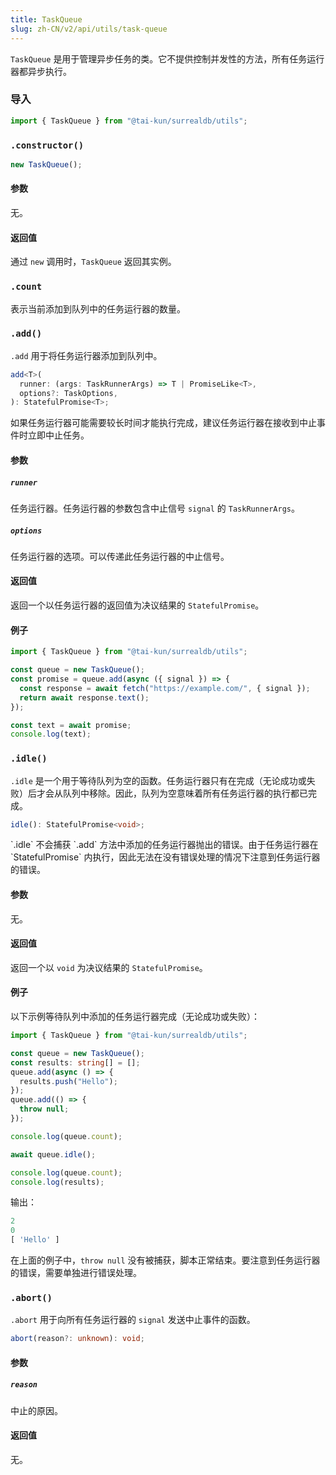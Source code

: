 ```yaml
---
title: TaskQueue
slug: zh-CN/v2/api/utils/task-queue
---
```



`TaskQueue` 是用于管理异步任务的类。它不提供控制并发性的方法，所有任务运行器都异步执行。

### 导入

```ts
import { TaskQueue } from "@tai-kun/surrealdb/utils";
```

### `.constructor()`

```ts
new TaskQueue();
```

#### 参数

无。

#### 返回值

通过 `new` 调用时，`TaskQueue` 返回其实例。

### `.count` <Badge variant="instance" /><Badge variant="property" /><Badge variant="readonly" />

表示当前添加到队列中的任务运行器的数量。

### `.add()` <Badge variant="instance" /><Badge variant="method" />

`.add` 用于将任务运行器添加到队列中。

```ts
add<T>(
  runner: (args: TaskRunnerArgs) => T | PromiseLike<T>,
  options?: TaskOptions,
): StatefulPromise<T>;
```

<Aside type="caution">
  如果任务运行器可能需要较长时间才能执行完成，建议任务运行器在接收到中止事件时立即中止任务。
</Aside>

#### 参数

##### `runner`

任务运行器。任务运行器的参数包含中止信号 `signal` 的 `TaskRunnerArgs`。

##### `options`

任务运行器的选项。可以传递此任务运行器的中止信号。

#### 返回值

返回一个以任务运行器的返回值为决议结果的 `StatefulPromise`。

#### 例子

```ts
import { TaskQueue } from "@tai-kun/surrealdb/utils";

const queue = new TaskQueue();
const promise = queue.add(async ({ signal }) => {
  const response = await fetch("https://example.com/", { signal });
  return await response.text();
});

const text = await promise;
console.log(text);
```

### `.idle()` <Badge variant="instance" /><Badge variant="method" />

`.idle` 是一个用于等待队列为空的函数。任务运行器只有在完成（无论成功或失败）后才会从队列中移除。因此，队列为空意味着所有任务运行器的执行都已完成。

```ts
idle(): StatefulPromise<void>;
```

<Aside type="caution">
  `.idle` 不会捕获 `.add` 方法中添加的任务运行器抛出的错误。由于任务运行器在 `StatefulPromise` 内执行，因此无法在没有错误处理的情况下注意到任务运行器的错误。
</Aside>

#### 参数

无。

#### 返回值

返回一个以 `void` 为决议结果的 `StatefulPromise`。

#### 例子

以下示例等待队列中添加的任务运行器完成（无论成功或失败）：

```ts
import { TaskQueue } from "@tai-kun/surrealdb/utils";

const queue = new TaskQueue();
const results: string[] = [];
queue.add(async () => {
  results.push("Hello");
});
queue.add(() => {
  throw null;
});

console.log(queue.count);

await queue.idle();

console.log(queue.count);
console.log(results);
```

输出：

```js
2
0
[ 'Hello' ]
```

在上面的例子中，`throw null` 没有被捕获，脚本正常结束。要注意到任务运行器的错误，需要单独进行错误处理。

### `.abort()` <Badge variant="instance" /><Badge variant="method" />

`.abort` 用于向所有任务运行器的 `signal` 发送中止事件的函数。

```ts
abort(reason?: unknown): void;
```

#### 参数

##### `reason`

中止的原因。

#### 返回值

无。
